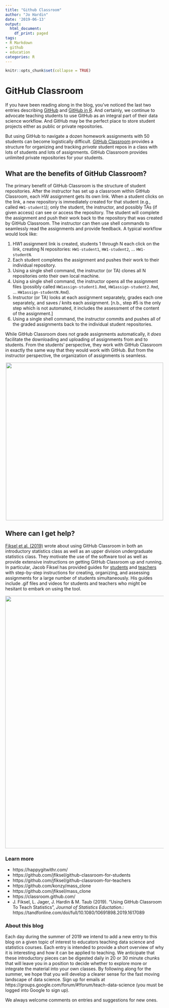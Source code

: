 ```yaml
---
title: "Github Classroom"
author: "Jo Hardin"
date: '2019-06-13'
output:
  html_document:
    df_print: paged
tags:
- R Markdown
- github
- education
categories: R
---
```


```r
knitr::opts_chunk$set(collapse = TRUE)
```

# GitHub Classroom

If you have been reading along in the blog, you've noticed the last two entries describing [GitHub](https://teachdatascience.com/github) and [GitHub in R](https://teachdatascience.com/githubR).  And certainly, we continue to advocate teaching students to use GitHub as an integral part of their data science workflow.  And GitHub may be the perfect place to store student projects either as public or private repositories.

But using GitHub to navigate a dozen homework assignments with 50 students can become logistically difficult.  [GitHub Classroom](https://classroom.github.com/) provides a structure for organizing and tracking *private* student repos in a class with lots of students and lots of assignments.  GitHub Classroom provides unlimited private repositories for your students.

## What are the benefits of GitHub Classroom?

The primary benefit of GitHub Classroom is the structure of student repositories.  After the instructor has set up a classroom within GitHub Classroom, each HW assignment gets its own link.  When a student clicks on the link, a new repository is immediately created for that student (e.g., called `HW1-student1`); only the student, the instructor, and possibly TAs (if given access) can see or access the repository.  The student will complete the assignment and push their work back to the repository that was created by GitHub Classroom.  The instructor can then use shell commands to seamlessly read the assignments and provide feedback.  A typical workflow would look like:

1. HW1 assignment link is created, students 1 through N each click on the link, creating N repositories:  `HW1-student1`, `HW1-student2`, ... `HW1-studentN`.  
2. Each student completes the assignment and pushes their work to their individual repository.
3. Using a single shell command, the instructor (or TA) clones all N repositories onto their own local machine.
4. Using a single shell command, the instructor opens all the assignment files (possibly called `HW1assign-student1.Rmd`, `HW1assign-student2.Rmd`, ... `HW1assign-studentN.Rmd`).  
5. Instructor (or TA) looks at each assignment separately, grades each one separately, and saves / knits each assignment.  [n.b., step #5 is the only step which is not automated, it includes the assessment of the content of the assignment.]
6. Using a single shell command, the instructor commits and pushes all of the graded assignments back to the individual student repositories.

While GitHub Classroom does not grade assignments automatically, it *does* facilitate the downloading and uploading of assignments from and to students.  From the students' perspective, they work with GitHub Classroom in exactly the same way that they would work with GitHub.  But from the instructor perspective, the organization of assignments is seamless.  

<center>
<img width='500' src='/post/2019_06_14_GithubClassroom/assignments.png' />
</center>

## Where can I get help?

[Fiksel et al. (2019)](https://tandfonline.com/doi/full/10.1080/10691898.2019.1617089) wrote about using GitHub Classroom in both an introductory statistics class as well as an upper division undergraduate statistics class. They motivate the use of the software tool as well as provide extensive instructions on getting GitHub Classroom up and running.  In particular, Jacob Fiksel has provided guides for [students](https://github.com/jfiksel/github-classroom-for-students) and [teachers](https://github.com/jfiksel/github-classroom-for-teachers) with step-by-step instructions for creating, organizing, and assessing assignments for a large number of students simultaneously.  His guides include .gif files and videos for students and teachers who might be hesitant to embark on using the tool.

<center>
<img width='800' src='/post/2019_06_14_GithubClassroom/teachers.png' />
</center>


### Learn more

- https://happygitwithr.com/
- https://github.com/jfiksel/github-classroom-for-students
- https://github.com/jfiksel/github-classroom-for-teachers
- https://github.com/konzy/mass_clone
- https://github.com/jfiksel/mass_clone
- https://classroom.github.com/
- J. Fiksel, L. Jager, J. Hardin & M. Taub (2019).  "Using GitHub Classroom To Teach Statistics", *Journal of Statistics Eductation*.: https://tandfonline.com/doi/full/10.1080/10691898.2019.1617089

### About this blog 

Each day during the summer of 2019 we intend to add a new entry to this blog on a given topic of interest to educators teaching data science and statistics courses. Each entry is intended to provide a short overview of why it is interesting and how it can be applied to teaching. We anticipate that these introductory pieces can be digested daily in 20 or 30 minute chunks that will leave you in a position to decide whether to explore more or integrate the material into your own classes. By following along for the summer, we hope that you will develop a clearer sense for the fast moving landscape of data science. Sign up for emails at https://groups.google.com/forum/#!forum/teach-data-science (you must be logged into Google to sign up).

We always welcome comments on entries and suggestions for new ones.

